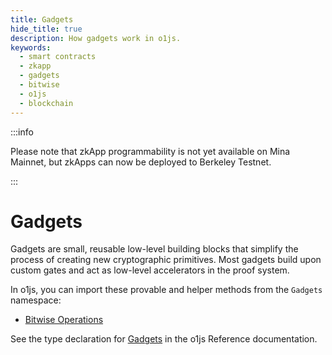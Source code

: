 ```yaml
---
title: Gadgets
hide_title: true
description: How gadgets work in o1js.
keywords:
  - smart contracts
  - zkapp
  - gadgets
  - bitwise
  - o1js
  - blockchain
---
```


:::info

Please note that zkApp programmability is not yet available on Mina Mainnet, but zkApps can now be deployed to Berkeley Testnet.

:::

# Gadgets

Gadgets are small, reusable low-level building blocks that simplify the process of creating new cryptographic primitives. Most gadgets build upon custom gates and act as low-level accelerators in the proof system.

In o1js, you can import these provable and helper methods from the `Gadgets` namespace:

- [Bitwise Operations](/zkapps/o1js/bitwise-operations)

See the type declaration for [Gadgets](/zkapps/o1js-reference/modules#gadgets) in the o1js Reference documentation.
